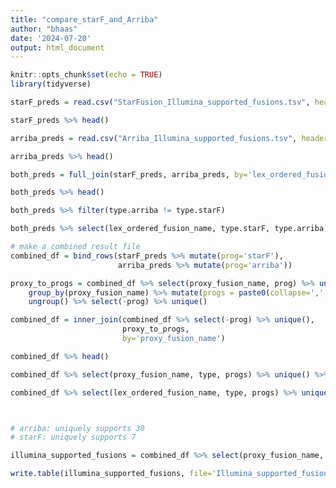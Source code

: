 ```yaml
---
title: "compare_starF_and_Arriba"
author: "bhaas"
date: '2024-07-20'
output: html_document
---
```


```r
knitr::opts_chunk$set(echo = TRUE)
library(tidyverse)
```


```r

starF_preds = read.csv("StarFusion_Illumina_supported_fusions.tsv", header=T, sep="\t")

starF_preds %>% head()

```
```r

arriba_preds = read.csv("Arriba_Illumina_supported_fusions.tsv", header=T, sep="\t")

arriba_preds %>% head()

```

```r

both_preds = full_join(starF_preds, arriba_preds, by='lex_ordered_fusion_name', suffix=c('.starF', '.arriba'))

both_preds %>% head()

```

```r

both_preds %>% filter(type.arriba != type.starF)


```


```r

both_preds %>% select(lex_ordered_fusion_name, type.starF, type.arriba) %>% unique() %>% group_by(type.starF, type.arriba)

```

```r

# make a combined result file
combined_df = bind_rows(starF_preds %>% mutate(prog='starF'),
                        arriba_preds %>% mutate(prog='arriba'))

proxy_to_progs = combined_df %>% select(proxy_fusion_name, prog) %>% unique() %>% 
    group_by(proxy_fusion_name) %>% mutate(progs = paste0(collapse=',', sort(prog))) %>%
    ungroup() %>% select(-prog) %>% unique()

combined_df = inner_join(combined_df %>% select(-prog) %>% unique(),
                         proxy_to_progs,
                         by='proxy_fusion_name')

combined_df %>% head()
```

```r

combined_df %>% select(proxy_fusion_name, type, progs) %>% unique() %>% group_by(progs, type) %>% tally()


```




```r

combined_df %>% select(lex_ordered_fusion_name, type, progs) %>% unique() %>% group_by(progs, type) %>% tally()



# arriba: uniquely supports 30
# starF: uniquely supports 7

```

```r

illumina_supported_fusions = combined_df %>% select(proxy_fusion_name, type, sample, FusionName, lex_ordered_fusion_name, progs) %>% unique()

write.table(illumina_supported_fusions, file='Illumina_supported_fusions.tsv', quote=F, sep="\t", row.names=F)
    

```
